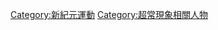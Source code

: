 {{Commons category|New Age writers}}
[[Category:新紀元運動|Category:新紀元運動]]
[[Category:超常現象相關人物|Category:超常現象相關人物]]